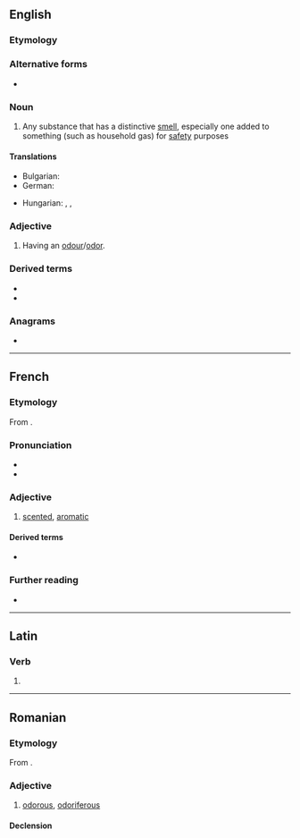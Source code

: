 ==English==

===Etymology===
{{rfe|en}}

===Alternative forms===
* {{l|en|odourant}}

===Noun===
{{en-noun}}

# Any substance that has a distinctive [[smell]], especially one added to something (such as household gas) for [[safety]] purposes

====Translations====
{{trans-top|substance with distinctive smell}}
* Bulgarian: {{t+|bg|аромат|m}}
* German: {{t|de|Odoriermittel|n}}
{{trans-mid}}
* Hungarian: {{t|hu|szaganyag}}, {{t+|hu|illatanyag}}, {{q|one added to household gas}} {{t|hu|szagosítóanyag}}
{{trans-bottom}}

===Adjective===
{{en-adj|?}}

# Having an [[odour]]/[[odor]].

===Derived terms===
* {{l|en|deodorant}}
* {{l|en|reodorant}}

===Anagrams===
* {{anagrams|en|a=adnoort|donator|tandoor|tornado}}

----

==French==

===Etymology===
From {{der|fr|la|odorantem}}.

===Pronunciation===
* {{fr-IPA}}
* {{audio|fr|Fr-odorant.ogg|Audio}}

===Adjective===
{{fr-adj}}

# [[scented]], [[aromatic]]

====Derived terms====
* {{l|fr|acore odorant}}

===Further reading===
* {{R:TLFi}}

{{C|fr|Smell}}

----

==Latin==

===Verb===
{{la-verb-form|odōrant}}

# {{inflection of|la|odōrō||3|p|pres|actv|indc}}

----

==Romanian==

===Etymology===
From {{bor|ro|fr|odorant}}.

===Adjective===
{{ro-adj}}

# [[odorous]], [[odoriferous]]

====Declension====
{{ro-decl-adj}}